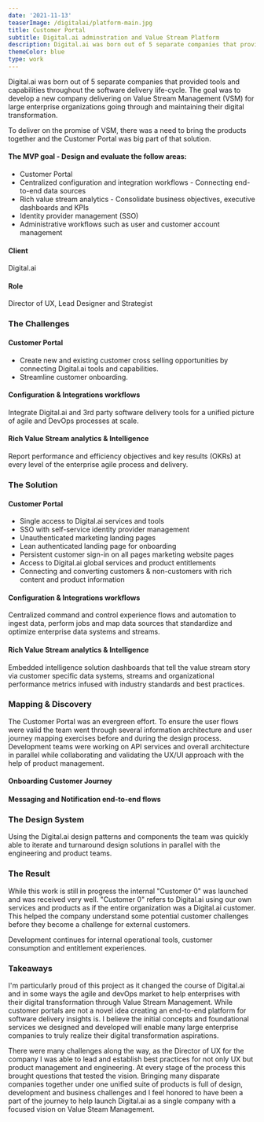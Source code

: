 ```yaml
---
date: '2021-11-13'
teaserImage: /digitalai/platform-main.jpg
title: Customer Portal
subtitle: Digital.ai adminstration and Value Stream Platform
description: Digital.ai was born out of 5 separate companies that provided tools and capabilities throughout the software delivery life-cycle. The goal was to develop a new company delivering on Value Stream Management (VSM) for large enterprise organizations going through and maintaining their digital transformation.
themeColor: blue
type: work
---
```


<ProjectSection>

<SectionImage width="80%" margin="4" imgSrc="/digitalai/platform-main.jpg" alt="Customer Portal" />
<SectionContent margin="4">

  Digital.ai was born out of 5 separate companies that provided tools and capabilities throughout the software delivery life-cycle. The goal was to develop a new company delivering on Value Stream Management (VSM) for large enterprise organizations going through and maintaining their digital transformation.

  To deliver on the promise of VSM, there was a need to bring the products together and the Customer Portal was big part of that solution.

<SectionFlex>

<Box width="80%" marginRight="12">

#### The MVP goal - Design and evaluate the follow areas:

* Customer Portal
* Centralized configuration and integration workflows - Connecting end-to-end data sources
* Rich value stream analytics - Consolidate business objectives, executive dashboards and KPIs
* Identity provider management (SSO)
* Administrative workflows such as user and customer account management

</Box>

<Box className="attributes">

#### Client

Digital.ai

#### Role

Director of UX, Lead Designer and Strategist

</Box>
</SectionFlex>
</SectionContent>



### The Challenges

<SectionImage width="40%" margin="4" imgSrc="/challenge.png" alt="Challenge" />

<SectionContent margin="4">

#### Customer Portal
- Create new and existing customer cross selling
opportunities by connecting Digital.ai tools and capabilities.
- Streamline customer onboarding.


#### Configuration & Integrations workflows
Integrate Digital.ai and 3rd party software delivery tools
for a unified picture of agile and DevOps processes at scale.

#### Rich Value Stream analytics & Intelligence
Report performance and efficiency objectives
and key results (OKRs) at every level of the enterprise agile process and delivery.

</SectionContent>

### The Solution

<SectionImage width="100%" margin="4" imgSrc="/digitalai/platform-solutions.png" alt="Solution" />

<SectionContent margin="4">

#### Customer Portal
* Single access to Digital.ai services and tools
* SSO with self-service identity provider management
* Unauthenticated marketing landing pages
* Lean authenticated landing page for onboarding
* Persistent customer sign-in on all pages marketing website pages
* Access to Digital.ai global services and product entitlements
* Connecting and converting customers & non-customers with rich content and product information

#### Configuration & Integrations workflows
Centralized command and control experience flows and automation to ingest data, perform jobs and map data sources that standardize and optimize enterprise data systems and streams.


#### Rich Value Stream analytics & Intelligence
Embedded intelligence solution dashboards that tell the value stream story via customer specific data systems,
streams and organizational performance metrics infused with industry standards and best
practices.
</SectionContent>



### Mapping & Discovery
<SectionContent margin="4">

The Customer Portal was an evergreen effort. To ensure the user flows were valid the team went through several information architecture and user journey mapping exercises before and during the design process. Development teams were working on API services and overall architecture in parallel while collaborating and validating the UX/UI approach with the help of product management.
</SectionContent>

#### Onboarding Customer Journey
<SectionImage width="80%" margin="8" imgSrc="/digitalai/platform-customer-journey.jpg" alt="Onboarding Customer Journey" />

#### Messaging and Notification end-to-end flows
<SectionImage width="80%" margin="8" imgSrc="/digitalai/messaging-notifications.jpg" alt="Messaging and Notification end-to-end flows" />

### The Design System
<SectionContent margin="4">

Using the Digital.ai design patterns and components the team was quickly able to iterate and turnaround design solutions in parallel with the engineering and product teams.
</SectionContent>
<SectionImage width="80%" margin="4" imgSrc="/digitalai/design-system.jpg" alt="Digital.ai Design System" />



### The Result

<SectionImage width="80%" margin="4" imgSrc="/digitalai/platform-result.png" alt="FinCrimes Result" />
<SectionContent margin="4">

While this work is still in progress the internal "Customer 0" was launched and was received very well. "Customer 0" refers to Digital.ai using our own services and products as if the entire organization was a Digital.ai customer. This helped the company understand some potential customer challenges before they become a challenge for external customers.

Development continues for internal operational tools, customer consumption and entitlement experiences.

</SectionContent>


### Takeaways

<SectionContent margin="4">

I'm particularly proud of this project as it changed the course of Digital.ai and in some ways the agile and devOps market to help enterprises with their digital transformation through Value Stream Management. While customer portals are not a novel idea creating an end-to-end platform for software delivery insights is. I believe the initial concepts and foundational services we designed and developed will enable many large enterprise companies to truly realize their digital transformation aspirations.

There were many challenges along the way, as the Director of UX for the company I was able to lead and establish best practices for not only UX but product management and engineering. At every stage of the process this brought questions that tested the vision.  Bringing many disparate companies together under one unified suite of products is full of design, development and business challenges and I feel honored to have been a part of the journey to help launch Digital.ai as a single company with a focused vision on Value Steam Management.

</SectionContent>
</ProjectSection>